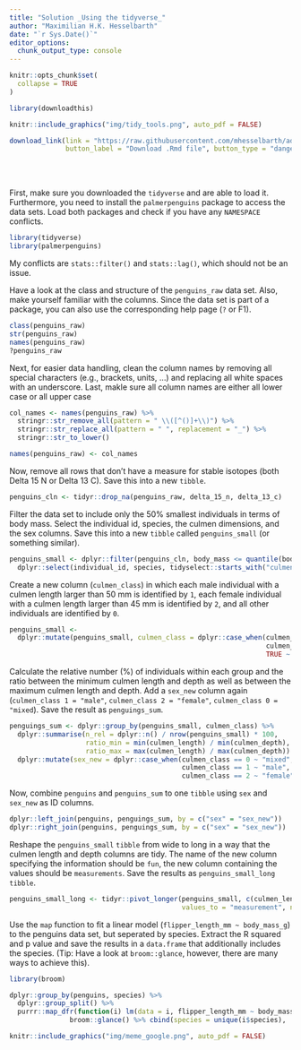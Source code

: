 ```yaml
---
title: "Solution _Using the tidyverse_"
author: "Maximilian H.K. Hesselbarth"
date: "`r Sys.Date()`"
editor_options: 
  chunk_output_type: console
---
```


```r
knitr::opts_chunk$set(
  collapse = TRUE
)

library(downloadthis)
```

```r
knitr::include_graphics("img/tidy_tools.png", auto_pdf = FALSE)
```

```r
download_link(link = "https://raw.githubusercontent.com/mhesselbarth/advanced-r-workshop/main/solution_tidyverse.Rmd",
              button_label = "Download .Rmd file", button_type = "danger")
```

<br><br>

First, make sure you downloaded the `tidyverse` and are able to load it. Furthermore, you need to install the `palmerpenguins` package to access the data sets. Load both packages and check if you have any `NAMESPACE` conflicts.

```r
library(tidyverse)
library(palmerpenguins)
```

My conflicts are `stats::filter()` and `stats::lag()`, which should not be an issue.

Have a look at the class and structure of the `penguins_raw` data set. Also, make yourself familiar with the columns. Since the data set is part of a package, you can also use the corresponding help page (`?` or F1). 

```r
class(penguins_raw)
str(penguins_raw)
names(penguins_raw)
?penguins_raw
```

Next, for easier data handling, clean the column names by removing all special characters (e.g., brackets, units, ...) and replacing all white spaces with an underscore. Last, makle sure all column names are either all lower case or all upper case

```r
col_names <- names(penguins_raw) %>% 
  stringr::str_remove_all(pattern = " \\([^()]+\\)") %>% 
  stringr::str_replace_all(pattern = " ", replacement = "_") %>% 
  stringr::str_to_lower()

names(penguins_raw) <- col_names
```

Now, remove all rows that don't have a measure for stable isotopes (both Delta 15 N or Delta 13 C). Save this into a new `tibble`.

```r
penguins_cln <- tidyr::drop_na(penguins_raw, delta_15_n, delta_13_c)
```

Filter the data set to include only the 50% smallest individuals in terms of body mass. Select the individual id, species, the culmen dimensions, and the sex columns. Save this into a new `tibble` called `penguins_small` (or something similar).

```r
penguins_small <- dplyr::filter(penguins_cln, body_mass <= quantile(body_mass, 0.5)) %>% 
  dplyr::select(individual_id, species, tidyselect::starts_with("culmen"), sex)
```

Create a new column (`culmen_class`) in which each male individual with a culmen length larger than 50 mm is identified by `1`, each female individual with a culmen length larger than 45 mm is identified by `2`, and all other individuals are identified by `0`.

```r
penguins_small <- 
  dplyr::mutate(penguins_small, culmen_class = dplyr::case_when(culmen_length > 50 & sex == "MALE" ~ 1,
                                                                culmen_length > 45 & sex == "FEMALE" ~ 2,
                                                                TRUE ~ 0))
```

Calculate the relative number (%) of individuals within each group and the ratio between the minimum culmen length and depth as well as between the maximum culmen length and depth. Add a `sex_new` column again (`culmen_class 1 = "male"`, `culmen_class 2 = "female"`, `culmen_class 0 = "mixed`). Save the result as `penguings_sum`.

```r
penguings_sum <- dplyr::group_by(penguins_small, culmen_class) %>% 
  dplyr::summarise(n_rel = dplyr::n() / nrow(penguins_small) * 100, 
                   ratio_min = min(culmen_length) / min(culmen_depth), 
                   ratio_max = max(culmen_length) / max(culmen_depth)) %>% 
  dplyr::mutate(sex_new = dplyr::case_when(culmen_class == 0 ~ "mixed", 
                                           culmen_class == 1 ~ "male", 
                                           culmen_class == 2 ~ "female"))
```

Now, combine `penguins` and `penguins_sum` to one `tibble` using `sex` and `sex_new` as ID columns.

```r
dplyr::left_join(penguins, penguings_sum, by = c("sex" = "sex_new"))
dplyr::right_join(penguins, penguings_sum, by = c("sex" = "sex_new"))
```

Reshape the `penguins_small` `tibble` from wide to long in a way that the culmen length and depth columns are tidy. The name of the new column specifying the information should be `fun`, the new column containing the values should be `measurements`. Save the results as `penguins_small_long` `tibble`.

```r
penguins_small_long <- tidyr::pivot_longer(penguins_small, c(culmen_length, culmen_depth),
                                           values_to = "measurement", names_to = "fun")
```

Use the `map` function to fit a linear model (`flipper_length_mm ~ body_mass_g`) to the penguins data set, but seperated by species. Extract the R squared and p value and save the results in a `data.frame` that additionally includes the species. (Tip: Have a look at `broom::glance`, however, there are many ways to achieve this).

```r
library(broom)

dplyr::group_by(penguins, species) %>% 
  dplyr::group_split() %>% 
  purrr::map_dfr(function(i) lm(data = i, flipper_length_mm ~ body_mass_g) %>% 
               broom::glance() %>% cbind(species = unique(i$species), .))
```

```r
knitr::include_graphics("img/meme_google.png", auto_pdf = FALSE)
```
